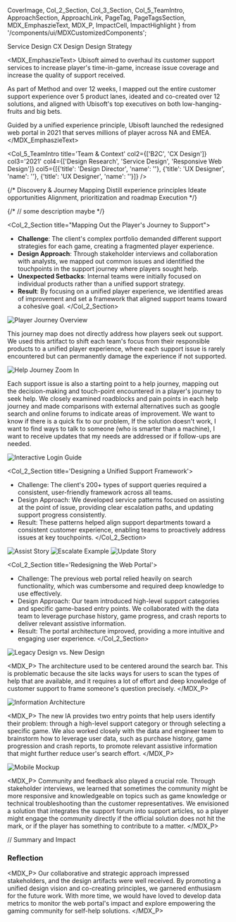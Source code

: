   CoverImage,
  Col_2_Section,
  Col_3_Section,
  Col_5_TeamIntro,
  ApproachSection,
  ApproachLink,
  PageTag,
  PageTagsSection,
  MDX_EmphaszieText,
  MDX_P,
  ImpactCell,
  ImpactHighlight
} from '/components/ui/MDXCustomizedComponents';

<CoverImage src="https://res.cloudinary.com/dtrdipypb/image/upload/v1713838420/Ubisoft/UbisoftCover_rgmguf.png" />

<PageTagsSection>
  <PageTag>Service Design</PageTag>
  <PageTag>CX Design</PageTag>
  <PageTag>Design Strategy</PageTag>
</PageTagsSection>

<MDX_EmphaszieText>
Ubisoft aimed to overhaul its customer support services to increase player's time-in-game, increase issue coverage and increase the quality of support received. 

As part of Method and over 12 weeks, I mapped out the entire customer support experience over 5 product lanes, ideated and co-created over 12 solutions, and aligned with Ubisoft's top executives on both low-hanging-fruits and big bets.

Guided by a unified experience principle, Ubisoft launched the redesigned web portal in 2021 that serves millions of player across NA and EMEA.
</MDX_EmphaszieText>

<ImpactHighlight>
  <ImpactCell highlight='40%' description='Reduced time-to-help'/>
  <ImpactCell highlight='30%' description='Improved issue coverage'/>
  <ImpactCell highlight='3' description='Unified Experience Principles'/>
</ImpactHighlight>

<Col_5_TeamIntro 
  title='Team & Context' 
  col2={['B2C', 'CX Design']} 
  col3='2021' 
  col4={['Design Research', 'Service Design', 'Responsive Web Design']}
  col5={[{'title': 'Design Director', 'name': ''}, {'title': 'UX Designer', 'name': ''}, {'title': 'UX Designer', 'name': ''}]}
/>

{/* <ApproachSection>
  <ApproachLink href='#discovery'>Discovery & Journey Mapping</ApproachLink>
  <ApproachLink href='#principles'>Distill experience principles</ApproachLink>
  <ApproachLink href='#ideation'>Ideate opportunities</ApproachLink>
  <ApproachLink href='#alignment'>Alignment, prioritization and roadmap</ApproachLink>
  <ApproachLink href='#execution'>Execution</ApproachLink>
</ApproachSection> */}

{/* // some description maybe */}

<a name="discovery"></a>

<Col_2_Section title="Mapping Out the Player's Journey to Support">
- **Challenge**: The client's complex portfolio demanded different support strategies for each game, creating a fragmented player experience.
- **Design Approach**: Through stakeholder interviews and collaboration with analysts, we mapped out common issues and identified the touchpoints in the support journey where players sought help.
- **Unexpected Setbacks**: Internal teams were initially focused on individual products rather than a unified support strategy.
- **Result**: By focusing on a unified player experience, we identified areas of improvement and set a framework that aligned support teams toward a cohesive goal.
</Col_2_Section>

![Player Journey Overview](https://res.cloudinary.com/dtrdipypb/image/upload/v1713838424/Ubisoft/Ubisoft_Player_Journey_hafrzr.png)

This journey map does not directly address how players seek out support. We used this artifact to shift each team's focus from their responsible products to a unified player experience, where each support issue is rarely encountered but can permanently damage the experience if not supported.

![Help Journey Zoom In](https://res.cloudinary.com/dtrdipypb/image/upload/v1713838408/Ubisoft/ubisoft_help_journey_moopuw.png)

Each support issue is also a starting point to a help journey, mapping out the decision-making and touch-point encountered in a player's journey to seek help. We closely examined roadblocks and pain points in each help journey and made comparisons with external alternatives such as google search and online forums to indicate areas of improvement.
We want to know if there is a quick fix to our problem,
If the solution doesn't work, I want to find ways to talk to someone (who is smarter than a machine),
I want to receive updates that my needs are addressed or if follow-ups are needed.

![Interactive Login Guide](https://res.cloudinary.com/dtrdipypb/image/upload/v1713838405/Ubisoft/Ubisoft_guide_vvmbqq.png)

<a name="principles"></a>

<Col_2_Section title='Designing a Unified Support Framework'>
- Challenge: The client's 200+ types of support queries required a consistent, user-friendly framework across all teams.
- Design Approach: We developed service patterns focused on assisting at the point of issue, providing clear escalation paths, and updating support progress consistently.
- Result: These patterns helped align support departments toward a consistent customer experience, enabling teams to proactively address issues at key touchpoints.
</Col_2_Section>

![Assist Story](https://res.cloudinary.com/dtrdipypb/image/upload/v1713838393/Ubisoft/UbiHelp_Content_Types_wjskct.png)
![Escalate Example](https://res.cloudinary.com/dtrdipypb/image/upload/v1713838412/Ubisoft/UbiHelp_Content_Types-2_kemaa2.png)
![Update Story](https://res.cloudinary.com/dtrdipypb/image/upload/v1713838397/Ubisoft/UbiHelp_Content_Types-1_usgyzk.png)

<a name="ideation"></a>
<a name="alignment"></a>
<a name="execution"></a>

<Col_2_Section title='Redesigning the Web Portal'>
- Challenge: The previous web portal relied heavily on search functionality, which was cumbersome and required deep knowledge to use effectively.
- Design Approach: Our team introduced high-level support categories and specific game-based entry points. We collaborated with the data team to leverage purchase history, game progress, and crash reports to deliver relevant assistive information.
- Result: The portal architecture improved, providing a more intuitive and engaging user experience.
</Col_2_Section>

![Legacy Design vs. New Design](https://res.cloudinary.com/dtrdipypb/image/upload/v1713838416/Ubisoft/Ubisoft_comparision_b8xtso.png)

<MDX_P>
The architecture used to be centered around the search bar. This is problematic because the site lacks ways for users to scan the types of help that are available, and it requires a lot of effort and deep knowledge of customer support to frame someone's question precisely.
</MDX_P>

![Information Architecture](https://res.cloudinary.com/dtrdipypb/image/upload/v1713838401/Ubisoft/Ubisoft_IA_hcrqyi.png)

<MDX_P>
The new IA provides two entry points that help users identify their problem: through a high-level support category or through selecting a specific game. We also worked closely with the data and engineer team to brainstorm how to leverage user data, such as purchase history, game progression and crash reports, to promote relevant assistive information that might further reduce user's search effort.
</MDX_P>


![Mobile Mockup](https://res.cloudinary.com/dtrdipypb/image/upload/v1713838432/Ubisoft/Ubisoft_mobilemockup_nstudw.png)

<MDX_P>
Community and feedback also played a crucial role. Through stakeholder interviews, we learned that sometimes the community might be more responsive and knowledgeable on topics such as game knowledge or technical troubleshooting than the customer representatives. We envisioned a solution that integrates the support forum into support articles, so a player might engage the community directly if the official solution does not hit the mark, or if the player has something to contribute to a matter.
</MDX_P>

// Summary and Impact

### Reflection

<MDX_P>
Our collaborative and strategic approach impressed stakeholders, and the design artifacts were well received. By promoting a unified design vision and co-creating principles, we garnered enthusiasm for the future work. With more time, we would have loved to develop data metrics to monitor the web portal's impact and explore empowering the gaming community for self-help solutions.
</MDX_P>